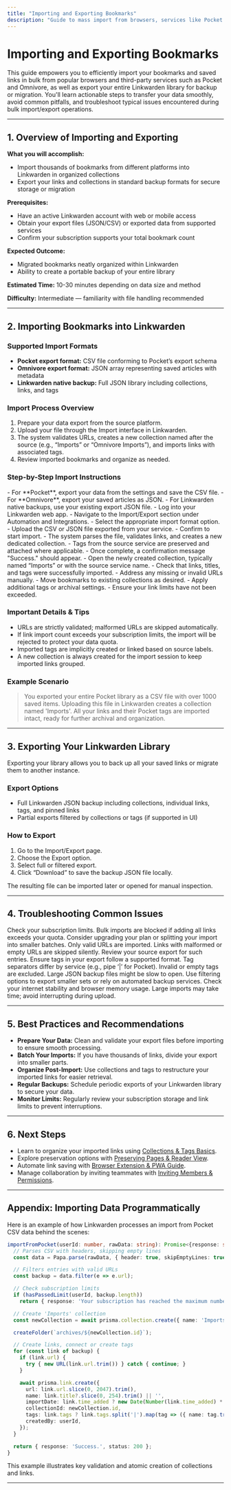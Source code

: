 ```yaml
---
title: "Importing and Exporting Bookmarks"
description: "Guide to mass import from browsers, services like Pocket or Omnivore, and exporting your library for backup or migration. Includes troubleshooting common issues and tips for smooth transitions."
---
```


# Importing and Exporting Bookmarks

This guide empowers you to efficiently import your bookmarks and saved links in bulk from popular browsers and third-party services such as Pocket and Omnivore, as well as export your entire Linkwarden library for backup or migration. You'll learn actionable steps to transfer your data smoothly, avoid common pitfalls, and troubleshoot typical issues encountered during bulk import/export operations.

---

## 1. Overview of Importing and Exporting

**What you will accomplish:**
- Import thousands of bookmarks from different platforms into Linkwarden in organized collections
- Export your links and collections in standard backup formats for secure storage or migration

**Prerequisites:**
- Have an active Linkwarden account with web or mobile access
- Obtain your export files (JSON/CSV) or exported data from supported services
- Confirm your subscription supports your total bookmark count

**Expected Outcome:**
- Migrated bookmarks neatly organized within Linkwarden
- Ability to create a portable backup of your entire library

**Estimated Time:** 10-30 minutes depending on data size and method

**Difficulty:** Intermediate — familiarity with file handling recommended

---

## 2. Importing Bookmarks into Linkwarden

### Supported Import Formats
- **Pocket export format:** CSV file conforming to Pocket’s export schema
- **Omnivore export format:** JSON array representing saved articles with metadata
- **Linkwarden native backup:** Full JSON library including collections, links, and tags

### Import Process Overview
1. Prepare your data export from the source platform.
2. Upload your file through the Import interface in Linkwarden.
3. The system validates URLs, creates a new collection named after the source (e.g., “Imports” or “Omnivore Imports”), and imports links with associated tags.
4. Review imported bookmarks and organize as needed.

### Step-by-Step Import Instructions

<Steps>
<Step title="Export Your Bookmarks from Source Service">
- For **Pocket**, export your data from the settings and save the CSV file.
- For **Omnivore**, export your saved articles as JSON.
- For Linkwarden native backups, use your existing export JSON file.
</Step>
<Step title="Access the Import Function in Linkwarden">
- Log into your Linkwarden web app.
- Navigate to the Import/Export section under Automation and Integrations.
</Step>
<Step title="Upload Your Bookmark Export File">
- Select the appropriate import format option.
- Upload the CSV or JSON file exported from your service.
- Confirm to start import.
</Step>
<Step title="Wait for Import Completion">
- The system parses the file, validates links, and creates a new dedicated collection.
- Tags from the source service are preserved and attached where applicable.
- Once complete, a confirmation message "Success." should appear.
</Step>
<Step title="Verify Imported Bookmarks">
- Open the newly created collection, typically named “Imports” or with the source service name.
- Check that links, titles, and tags were successfully imported.
- Address any missing or invalid URLs manually.
</Step>
<Step title="Organize Imported Bookmarks">
- Move bookmarks to existing collections as desired.
- Apply additional tags or archival settings.
- Ensure your link limits have not been exceeded.
</Step>
</Steps>

### Important Details & Tips
- URLs are strictly validated; malformed URLs are skipped automatically.
- If link import count exceeds your subscription limits, the import will be rejected to protect your data quota.
- Imported tags are implicitly created or linked based on source labels.
- A new collection is always created for the import session to keep imported links grouped.

### Example Scenario
> You exported your entire Pocket library as a CSV file with over 1000 saved items. Uploading this file in Linkwarden creates a collection named 'Imports'. All your links and their Pocket tags are imported intact, ready for further archival and organization.

---

## 3. Exporting Your Linkwarden Library

Exporting your library allows you to back up all your saved links or migrate them to another instance.

### Export Options
- Full Linkwarden JSON backup including collections, individual links, tags, and pinned links
- Partial exports filtered by collections or tags (if supported in UI)

### How to Export

1. Go to the Import/Export page.
2. Choose the Export option.
3. Select full or filtered export.
4. Click “Download” to save the backup JSON file locally.

The resulting file can be imported later or opened for manual inspection.

---

## 4. Troubleshooting Common Issues

<AccordionGroup title="Troubleshooting Import and Export">
<Accordion title="My import fails due to too many links">
Check your subscription limits. Bulk imports are blocked if adding all links exceeds your quota. Consider upgrading your plan or splitting your import into smaller batches.
</Accordion>
<Accordion title="Some links are missing after import">
Only valid URLs are imported. Links with malformed or empty URLs are skipped silently. Review your source export for such entries.
</Accordion>
<Accordion title="Imported tags are missing or incomplete">
Ensure tags in your export follow a supported format. Tag separators differ by service (e.g., pipe ‘|’ for Pocket). Invalid or empty tags are excluded.
</Accordion>
<Accordion title="Exported file is too large to manage">
Large JSON backup files might be slow to open. Use filtering options to export smaller sets or rely on automated backup services.
</Accordion>
<Accordion title="Import steadily hangs or crashes">
Check your internet stability and browser memory usage. Large imports may take time; avoid interrupting during upload.
</Accordion>
</AccordionGroup>

---

## 5. Best Practices and Recommendations

- **Prepare Your Data:** Clean and validate your export files before importing to ensure smooth processing.
- **Batch Your Imports:** If you have thousands of links, divide your export into smaller parts.
- **Organize Post-Import:** Use collections and tags to restructure your imported links for easier retrieval.
- **Regular Backups:** Schedule periodic exports of your Linkwarden library to secure your data.
- **Monitor Limits:** Regularly review your subscription storage and link limits to prevent interruptions.

---

## 6. Next Steps

- Learn to organize your imported links using [Collections & Tags Basics](/guides/getting-started/collections-and-tags-basics).
- Explore preservation options with [Preserving Pages & Reader View](/guides/getting-started/preserving-and-reading-links).
- Automate link saving with [Browser Extension & PWA Guide](/guides/automation-and-integrations/browser-extension-and-pwa).
- Manage collaboration by inviting teammates with [Inviting Members & Permissions](/guides/collaboration-and-sharing/inviting-collaborators).

---

## Appendix: Importing Data Programmatically

Here is an example of how Linkwarden processes an import from Pocket CSV data behind the scenes:

```typescript
importFromPocket(userId: number, rawData: string): Promise<{response: string; status: number }> {
  // Parses CSV with headers, skipping empty lines
  const data = Papa.parse(rawData, { header: true, skipEmptyLines: true }).data;

  // Filters entries with valid URLs
  const backup = data.filter(e => e.url);

  // Check subscription limits
  if (hasPassedLimit(userId, backup.length))
    return { response: 'Your subscription has reached the maximum number of links allowed.', status: 400 };

  // Create 'Imports' collection
  const newCollection = await prisma.collection.create({ name: 'Imports', owner: userId, createdBy: userId });

  createFolder(`archives/${newCollection.id}`);

  // Create links, connect or create tags
  for (const link of backup) {
    if (link.url) {
      try { new URL(link.url.trim()) } catch { continue; }
    }

    await prisma.link.create({
      url: link.url.slice(0, 2047).trim(),
      name: link.title?.slice(0, 254).trim() || '',
      importDate: link.time_added ? new Date(Number(link.time_added) * 1000).toISOString() : null,
      collectionId: newCollection.id,
      tags: link.tags ? link.tags.split('|').map(tag => ({ name: tag.trim().slice(0, 50) })) : [],
      createdBy: userId,
    });
  }

  return { response: 'Success.', status: 200 };
}
```

This example illustrates key validation and atomic creation of collections and links.

---
